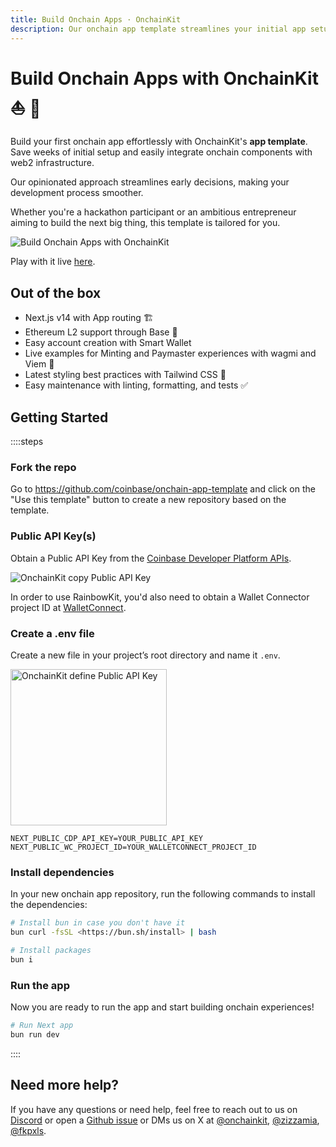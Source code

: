 ```yaml
---
title: Build Onchain Apps · OnchainKit
description: Our onchain app template streamlines your initial app setup and seamlessly integrates onchain components with web2 infrastructure, saving you weeks of effort.
---
```


# Build Onchain Apps with OnchainKit ⛵️ 🌊

Build your first onchain app effortlessly with OnchainKit's **app template**. Save weeks of initial setup 
and easily integrate onchain components with web2 infrastructure.

Our opinionated approach streamlines early decisions, making your development process smoother.

Whether you're a hackathon participant or an ambitious entrepreneur aiming to build the next big thing, this template is tailored for you.

<img
  alt="Build Onchain Apps with OnchainKit"
  src="../assets/onchain-app-template-1.png"
  width="auto"
/>

Play with it live [here](https://onchain-app-template.vercel.app).

## Out of the box

- Next.js v14 with App routing 🏗️
- Ethereum L2 support through Base 🔵
- Easy account creation with Smart Wallet
- Live examples for Minting and Paymaster experiences with wagmi and Viem 🚀
- Latest styling best practices with Tailwind CSS 💅
- Easy maintenance with linting, formatting, and tests ✅

## Getting Started

::::steps

### Fork the repo

Go to https://github.com/coinbase/onchain-app-template and click on the "Use this template" button to create a new repository based on the template.

### Public API Key(s)

Obtain a Public API Key from the [Coinbase Developer Platform APIs](https://portal.cdp.coinbase.com/products/onchainkit).

<img
  alt="OnchainKit copy Public API Key"
  src="https://onchainkit.xyz/assets/copy-api-key-guide.png"
  width="auto"
/>

In order to use RainbowKit, you'd also need to obtain a Wallet Connector project ID at [WalletConnect](https://cloud.walletconnect.com/app).

### Create a .env file

Create a new file in your project’s root directory and name it `.env`.

<img
  alt="OnchainKit define Public API Key"
  src="https://onchainkit.xyz/assets/getting-started-create-env-file.png"
  width="250"
/>

```tsx [.env]
NEXT_PUBLIC_CDP_API_KEY=YOUR_PUBLIC_API_KEY
NEXT_PUBLIC_WC_PROJECT_ID=YOUR_WALLETCONNECT_PROJECT_ID
```

### Install dependencies

In your new onchain app repository, run the following commands to install the dependencies:

```bash
# Install bun in case you don't have it
bun curl -fsSL <https://bun.sh/install> | bash

# Install packages
bun i
```

### Run the app

Now you are ready to run the app and start building onchain experiences!

```bash
# Run Next app
bun run dev
```

::::

## Need more help?

If you have any questions or need help, feel free to reach out to us on [Discord](https://discord.gg/8gW3h6w5) 
or open a [Github issue](https://github.com/coinbase/onchainkit/issues) or DMs us 
on X at [@onchainkit](https://x.com/onchainkit), [@zizzamia](https://x.com/zizzamia), [@fkpxls](https://x.com/fkpxls).
